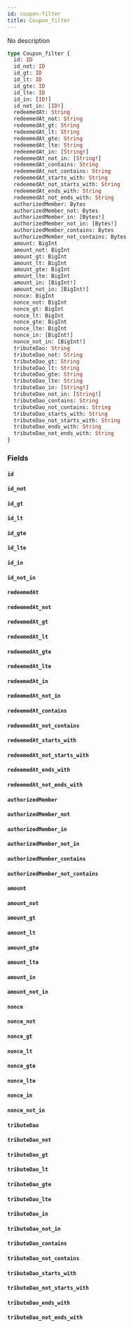```yaml
---
id: coupon-filter
title: Coupon_filter
---
```


No description

```graphql
type Coupon_filter {
  id: ID
  id_not: ID
  id_gt: ID
  id_lt: ID
  id_gte: ID
  id_lte: ID
  id_in: [ID!]
  id_not_in: [ID!]
  redeemedAt: String
  redeemedAt_not: String
  redeemedAt_gt: String
  redeemedAt_lt: String
  redeemedAt_gte: String
  redeemedAt_lte: String
  redeemedAt_in: [String!]
  redeemedAt_not_in: [String!]
  redeemedAt_contains: String
  redeemedAt_not_contains: String
  redeemedAt_starts_with: String
  redeemedAt_not_starts_with: String
  redeemedAt_ends_with: String
  redeemedAt_not_ends_with: String
  authorizedMember: Bytes
  authorizedMember_not: Bytes
  authorizedMember_in: [Bytes!]
  authorizedMember_not_in: [Bytes!]
  authorizedMember_contains: Bytes
  authorizedMember_not_contains: Bytes
  amount: BigInt
  amount_not: BigInt
  amount_gt: BigInt
  amount_lt: BigInt
  amount_gte: BigInt
  amount_lte: BigInt
  amount_in: [BigInt!]
  amount_not_in: [BigInt!]
  nonce: BigInt
  nonce_not: BigInt
  nonce_gt: BigInt
  nonce_lt: BigInt
  nonce_gte: BigInt
  nonce_lte: BigInt
  nonce_in: [BigInt!]
  nonce_not_in: [BigInt!]
  tributeDao: String
  tributeDao_not: String
  tributeDao_gt: String
  tributeDao_lt: String
  tributeDao_gte: String
  tributeDao_lte: String
  tributeDao_in: [String!]
  tributeDao_not_in: [String!]
  tributeDao_contains: String
  tributeDao_not_contains: String
  tributeDao_starts_with: String
  tributeDao_not_starts_with: String
  tributeDao_ends_with: String
  tributeDao_not_ends_with: String
}
```

### Fields

#### `id` 

#### `id_not` 

#### `id_gt` 

#### `id_lt` 

#### `id_gte` 

#### `id_lte` 

#### `id_in` 

#### `id_not_in` 

#### `redeemedAt` 

#### `redeemedAt_not` 

#### `redeemedAt_gt` 

#### `redeemedAt_lt` 

#### `redeemedAt_gte` 

#### `redeemedAt_lte` 

#### `redeemedAt_in` 

#### `redeemedAt_not_in` 

#### `redeemedAt_contains` 

#### `redeemedAt_not_contains` 

#### `redeemedAt_starts_with` 

#### `redeemedAt_not_starts_with` 

#### `redeemedAt_ends_with` 

#### `redeemedAt_not_ends_with` 

#### `authorizedMember` 

#### `authorizedMember_not` 

#### `authorizedMember_in` 

#### `authorizedMember_not_in` 

#### `authorizedMember_contains` 

#### `authorizedMember_not_contains` 

#### `amount` 

#### `amount_not` 

#### `amount_gt` 

#### `amount_lt` 

#### `amount_gte` 

#### `amount_lte` 

#### `amount_in` 

#### `amount_not_in` 

#### `nonce` 

#### `nonce_not` 

#### `nonce_gt` 

#### `nonce_lt` 

#### `nonce_gte` 

#### `nonce_lte` 

#### `nonce_in` 

#### `nonce_not_in` 

#### `tributeDao` 

#### `tributeDao_not` 

#### `tributeDao_gt` 

#### `tributeDao_lt` 

#### `tributeDao_gte` 

#### `tributeDao_lte` 

#### `tributeDao_in` 

#### `tributeDao_not_in` 

#### `tributeDao_contains` 

#### `tributeDao_not_contains` 

#### `tributeDao_starts_with` 

#### `tributeDao_not_starts_with` 

#### `tributeDao_ends_with` 

#### `tributeDao_not_ends_with` 
